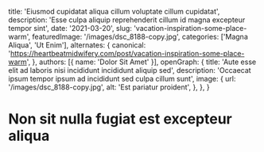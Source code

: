   title: 'Eiusmod cupidatat aliqua cillum voluptate cillum cupidatat',
  description: 'Esse culpa aliquip reprehenderit cillum id magna excepteur tempor sint',
  date: '2021-03-20',
  slug: 'vacation-inspiration-some-place-warm',
  featuredImage: '/images/dsc_8188-copy.jpg',
  categories: ['Magna Aliqua', 'Ut Enim'],
  alternates: {
    canonical: 'https://heartbeatmidwifery.com/post/vacation-inspiration-some-place-warm',
  },
  authors: [{ name: 'Dolor Sit Amet' }],
  openGraph: {
    title: 'Aute esse elit ad laboris nisi incididunt incididunt aliquip sed',
    description: 'Occaecat ipsum tempor ipsum ad incididunt sed culpa cillum sunt',
    image: {
      url: '/images/dsc_8188-copy.jpg',
      alt: 'Est pariatur proident',
    },
  },
}


# Non sit nulla fugiat est excepteur aliqua

<Gallery>
  <GalleryItem
    src="/images/dsc_8188-copy.jpg"
    size="large"
  />
  <GalleryItem
    src="/images/dsc_8258-copy.jpg"
    size="large"
  />
  <GalleryItem
    src="/images/dsc_8279-copy.jpg"
    size="large"
  />
  <GalleryItem
    src="/images/dsc_8579-copy.jpg"
    size="large"
  />
  <GalleryItem
    src="/images/dsc_8585-copy.jpg"
    size="large"
  />
  <GalleryItem
    src="/images/dsc_8587-copy0.jpg"
    size="large"
  />
  <GalleryItem
    src="/images/dsc_8641-copy.jpg"
    size="large"
  />
  <GalleryItem
    src="/images/dsc_8766-copy0.jpg"
    size="large"
  />
  <GalleryItem
    src="/images/dsc_8953-copy.jpg"
    size="large"
  />
  <GalleryItem
    src="/images/dsc_9146-copy.jpg"
    size="large"
  />
  <GalleryItem
    src="/images/dsc_9149-copy.jpg"
    size="large"
  />
</Gallery>
